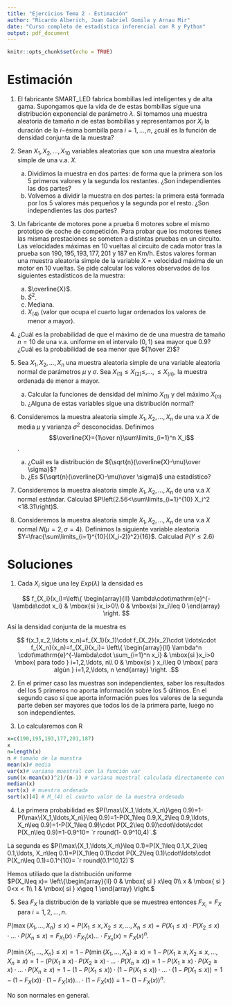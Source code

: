 ```yaml
---
title: "Ejercicios Tema 2 - Estimación"
author: "Ricardo Alberich, Juan Gabriel Gomila y Arnau Mir"
date: "Curso completo de estadística inferencial con R y Python"
output: pdf_document
---
```


```r
knitr::opts_chunk$set(echo = TRUE)
```


# Estimación


1.  El fabricante SMART_LED fabrica bombillas led  inteligentes y de alta gama. Supongamos que la vida de  de estas bombillas sigue una distribución exponencial de parámetro $\lambda$. Si tomamos  una muestra aleatoria 
de  tamaño $n$ de estas bombillas y representamos por  $X_i$ la duración de la $i-$ésima bombilla para $i=1,\ldots,n$, ¿cuál es la función 
de densidad conjunta de la muestra?

2. Sean $X_1,X_2,\ldots,X_{10}$  variables aleatorias que son una muestra aleatoria simple de una v.a. $X$. 
   a. Dividimos la muestra en dos partes: de forma que la primera son los $5$ primeros valores y la segunda los restantes.
  ¿Son  independientes las dos partes?
   b. Volvemos a dividir la muestra en dos partes: la primera  está formada por los $5$ valores más pequeños y
  la segunda por el resto. ¿Son independientes las dos partes?

3. Un fabricante de motores  pone a prueba  $6$ motores sobre   el mismo prototipo  de coche de competición. Para probar que los motores tienes las mismas prestaciones se someten a distintas pruebas en un circuito. 
Las velocidades máximas en 10 vueltas al circuito  de cada motor tras la prueba son  $190,195,193,177,201$ y $187$ en Km/h. Estos valores forman una muestra aleatoria simple de la variable $X=\mbox{velocidad máxima de un motor en 10 vueltas.}$ Se pide calcular los valores observados de los siguientes estadísticos de  la muestra:
   a. $\overline{X}$.
   b. $\tilde{S}^2$.
   c. Mediana.
   d. $X_{(4)}$ (valor que ocupa el  cuarto lugar ordenados los valores de menor a mayor).

4. ¿Cuál es  la probabilidad de que el  máximo de  de una muestra de tamaño $n=10$ de una v.a. uniforme en el intervalo $(0,1)$ sea mayor que $0.9$? ¿Cuál es la probabilidad de sea menor  que ${1\over 2}$?

5. Sea $X_1,X_2,\ldots,X_n$ una muestra aleatoria simple de una
variable aleatoria  normal de parámetros $\mu$ y $\sigma$. Sea $X_{(1)}\leq X_{(2)}\leq ,\ldots,\leq X_{(n)}$, la muestra ordenada de menor a mayor.
   a. Calcular la funciones de densidad del mínimo $X_{(1)}$ y del máximo $X_{(n)}$
   b. ¿Alguna de estas variables sigue una distribución normal?

6. Consideremos la muestra aleatoria simple $X_1,X_2,\ldots,X_n$  de una v.a $X$  de media $\mu$ y  varianza $\sigma^2$ desconocidas. Definimos 
$$\overline{X}={1\over n}\sum\limits_{i=1}^n X_i$$.

   a. ¿Cuál es la distribución de ${\sqrt{n}(\overline{X}-\mu)\over
\sigma}$?
   b. ¿Es ${\sqrt{n}(\overline{X}-\mu)\over \sigma}$ una estadístico?

7. Consideremos la muestra aleatoria simple $X_1,X_2,\ldots,X_n$  de una v.a $X$ normal estándar. Calculad
$P\left(2.56<\sum\limits_{i=1}^{10} X_i^2 <18.31\right)$.

8.  Consideremos la muestra aleatoria simple $X_1,X_2,\ldots,X_n$  de una v.a $X$ normal $N(\mu=2,\sigma=4)$.
Definimos  la  siguiente variable aleatoria $Y=\frac{\sum\limits_{i=1}^{10}{(X_i-2)}^2}{16}$. 
Calculad $P(Y\leq 2.6)$

# Soluciones

1.  Cada $X_i$ sigue una ley $Exp(\lambda)$ la densidad  es 

$$
f_{X_i}(x_i)=\left\{
\begin{array}{ll}
\lambda\cdot\mathrm{e}^{-\lambda\cdot x_i} & \mbox{si }x_i>0\\
0 & \mbox{si }x_i\leq 0
\end{array}
\right.
$$

Así la densidad conjunta de la muestra es 

$$
f(x_1,x_2,\ldots x_n)=f_{X_1}(x_1)\cdot f_{X_2}(x_2)\cdot \ldots\cdot f_{X_n}(x_n)=f_{X_i}(x_i)=
\left\{
\begin{array}{ll}
\lambda^n \cdot\mathrm{e}^{-\lambda\cdot \sum_{i=1}^n x_i} & \mbox{si }x_i>0 \mbox{ para todo } i=1,2,\ldots, n\\
0 & \mbox{si } x_i\leq 0 \mbox{ para algún } i=1,2,\ldots, n 
\end{array}
\right.
.$$

2. En el primer caso las muestras son independientes, saber los resultados del los  5 primeros 
no aporta información sobre los 5 últimos.  En el segundo caso sí que aporta información pues  los valores de la segunda  parte deben ser mayores que todos los de la primera parte, luego no son independientes.

3. Lo calcularemos con R

```r
x=c(190,195,193,177,201,187)
x
n=length(x)
n # tamaño de la muestra
mean(x)# media
var(x)# variana muestral con la función var
sum((x-mean(x))^2)/(n-1) # variana muestral calculada directamente con R
median(x)
sort(x) # muestra ordenada
sort(x)[4] # M_(4) el cuarto valor de la muestra ordenada
```

4. La primera probabilidad es 
$P(\max\{X_1,\ldots,X_n\}\geq 0.9)=1-P(\max\{X_1,\ldots,X_n\}\leq 0.9)=1-P(X_1\leq 0.9,X_2\leq 0.9,\ldots, X_n\leq 0.9)=1-P(X_1\leq 0.9)\cdot P(X_2\leq 0.9)\cdot\ldots\cdot P(X_n\leq 0.9)=1-0.9^10= `r round(1- 0.9^10,4)`.$ 

La segunda es 
$P(\max\{X_1,\ldots,X_n\}\leq 0.1)=P(X_1\leq 0.1,X_2\leq 0.1,\ldots, X_n\leq 0.1)=P(X_1\leq 0.1)\cdot P(X_2\leq 0.1)\cdot\ldots\cdot P(X_n\leq 0.1)=0.1^{10}= `r round(0.1^10,12)`$

Hemos utiliado que la distribución uniforme  
$P(X_i\leq x)=
\left\{\begin{array}{ll}
0 & \mbox{ si } x\leq 0\\
x & \mbox{ si } 0<x < 1\\
1 & \mbox{ si }  x\geq 1
\end{array}
\right.$

5. Sea $F_X$ la distribución de la variable que se muestrea entonces $F_{X_i}=F_X$ para $i=1,2,\ldots,n$. 

$P(\max\{X_1,\ldots,X_n\}\leq x)=P(X_1\leq x,X_2\leq x,\ldots, X_n\leq x)=P(X_1\leq x)\cdot P(X_2\leq x)\cdot\ldots\cdot P(X_n\leq x)=F_{X_1}(x)\cdot F_{X_1}(x)\ldots\cdot F_{X_n}(x)=F_{X}(x)^n.$

$P(\min\{X_1,\ldots,X_n\}\leq x)=1-P(\min\{X_1,\ldots,X_n\}\geq x)=
1- P(X_1\geq x,X_2\leq x,\ldots, X_n\geq x)=1-\left(P(X_1\geq x)\cdot P(X_2\geq x)\cdot\ldots\cdot P(X_n\geq x)\right)=1-P(X_1\geq x)\cdot P(X_2\geq x)\cdot\ldots\cdot P(X_n\geq x)=
1-\left(1-P(X_1\leq x)\right) \cdot \left(1-P(X_1\leq x)\right)\cdot\ldots\cdot\left(1-P(X_1\leq x)\right)=
1-\left(1-F_{X}(x)\right)\cdot \left(1-F_{X}(x)\right)\ldots\cdot \left(1-F_{X}(x)\right)=1-  (1-F_{X}(x))^n.$

No  son normales en general.


